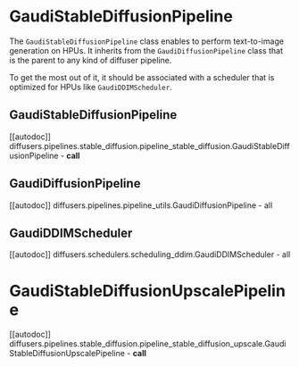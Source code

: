 <!---
Copyright 2022 The HuggingFace Team. All rights reserved.

Licensed under the Apache License, Version 2.0 (the "License");
you may not use this file except in compliance with the License.
You may obtain a copy of the License at

    http://www.apache.org/licenses/LICENSE-2.0

Unless required by applicable law or agreed to in writing, software
distributed under the License is distributed on an "AS IS" BASIS,
WITHOUT WARRANTIES OR CONDITIONS OF ANY KIND, either express or implied.
See the License for the specific language governing permissions and
limitations under the License.
-->

# GaudiStableDiffusionPipeline

The `GaudiStableDiffusionPipeline` class enables to perform text-to-image generation on HPUs.
It inherits from the `GaudiDiffusionPipeline` class that is the parent to any kind of diffuser pipeline.

To get the most out of it, it should be associated with a scheduler that is optimized for HPUs like `GaudiDDIMScheduler`.


## GaudiStableDiffusionPipeline

[[autodoc]] diffusers.pipelines.stable_diffusion.pipeline_stable_diffusion.GaudiStableDiffusionPipeline
    - __call__


## GaudiDiffusionPipeline

[[autodoc]] diffusers.pipelines.pipeline_utils.GaudiDiffusionPipeline
    - all


## GaudiDDIMScheduler

[[autodoc]] diffusers.schedulers.scheduling_ddim.GaudiDDIMScheduler
    - all


# GaudiStableDiffusionUpscalePipeline

[[autodoc]] diffusers.pipelines.stable_diffusion.pipeline_stable_diffusion_upscale.GaudiStableDiffusionUpscalePipeline
    - __call__